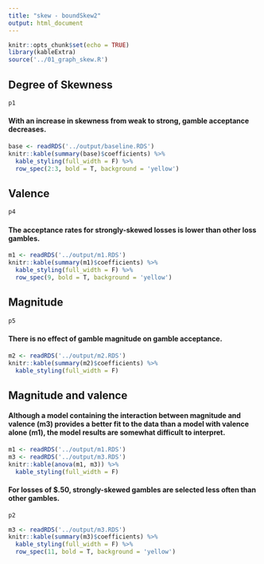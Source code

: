 ```yaml
---
title: "skew - boundSkew2"
output: html_document
---
```


```r
knitr::opts_chunk$set(echo = TRUE)
library(kableExtra)
source('../01_graph_skew.R')
```

## Degree of Skewness
```r
p1
```

#### With an increase in skewness from weak to strong, gamble acceptance decreases.

```r
base <- readRDS('../output/baseline.RDS')
knitr::kable(summary(base)$coefficients) %>% 
  kable_styling(full_width = F) %>%
  row_spec(2:3, bold = T, background = 'yellow')
```

## Valence
```r
p4
```

#### The acceptance rates for strongly-skewed losses is lower than other loss gambles. 

```r
m1 <- readRDS('../output/m1.RDS')
knitr::kable(summary(m1)$coefficients) %>% 
  kable_styling(full_width = F) %>%
  row_spec(9, bold = T, background = 'yellow')
```

## Magnitude
```r
p5
```

#### There is no effect of gamble magnitude on gamble acceptance. 

```r
m2 <- readRDS('../output/m2.RDS')
knitr::kable(summary(m2)$coefficients) %>% 
  kable_styling(full_width = F) 
```

## Magnitude and valence

#### Although a model containing the interaction between magnitude and valence (m3) provides a better fit to the data than a model with valence alone (m1), the model results are somewhat difficult to interpret. 

``` r
m1 <- readRDS('../output/m1.RDS')
m3 <- readRDS('../output/m3.RDS')
knitr::kable(anova(m1, m3)) %>% 
  kable_styling(full_width = F) 
```

#### For losses of \$.50, strongly-skewed gambles are selected less often than other gambles. 

```r
p2
```


```r
m3 <- readRDS('../output/m3.RDS')
knitr::kable(summary(m3)$coefficients) %>% 
  kable_styling(full_width = F) %>%
  row_spec(11, bold = T, background = 'yellow')
```